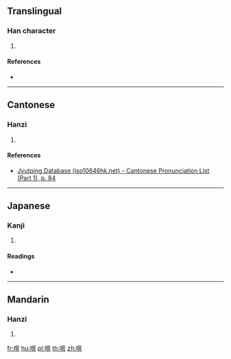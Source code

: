 {{character info/new}}
==Translingual==

===Han character===
{{Han char|rn=30|rad=口|as=14|sn=17|four=63061|canj=RJCA|ids=⿰口窨}}

# {{defn|Han|sort=口14}}

====References====
* {{Han ref|kx=0211.200|dkj=04442|dj=0434.150|hdz=10697.170|uh=567E|ud=22142|bh=ECC6|bd=60614}}

----

==Cantonese==

===Hanzi===
{{yue-hanzi|jyut=[[jam1]]|y=yam1}}

# {{defn|lang=yue|sort=口14}}

====References====
* [http://www.iso10646hk.net/jp/document/download.jsp Jyutping Database (iso10646hk.net) - Cantonese Pronunciation List (Part 1), p. 84]

----

==Japanese==

===Kanji===
{{ja-kanji|grade=|rs=口14}}

# {{defn|lang=ja|sort=口14}}

====Readings====
* {{ja-readings|on=[[いん]] (in)|kun=}}

----

==Mandarin==

===Hanzi===
{{cmn-hanzi|pin=[[yīn]] ([[yin1]])|wg=yin<sup>1</sup>}}

# {{defn|lang=cmn|sort=口14}}

[[fr:噾]]
[[hu:噾]]
[[pl:噾]]
[[th:噾]]
[[zh:噾]]